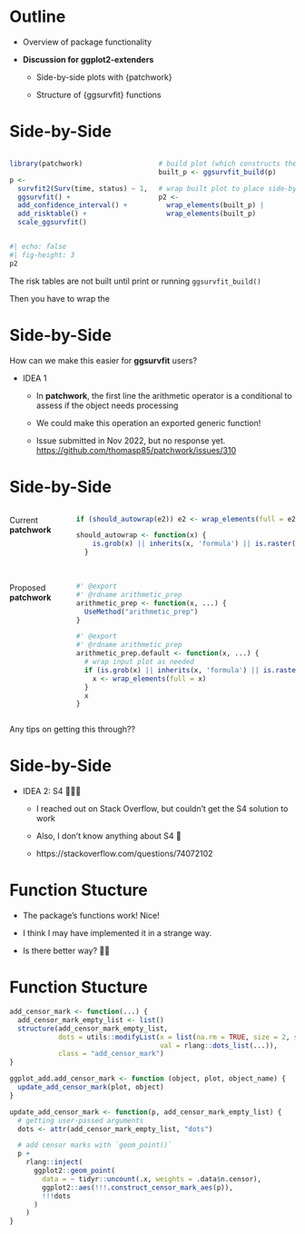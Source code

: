 # Outline

::: {.larger2}

* Overview of package functionality

* **Discussion for ggplot2-extenders**

    - Side-by-side plots with {patchwork}

    - Structure of {ggsurvfit} functions
    
:::

# Side-by-Side

::: columns
::: {.column width="50%"}

```r
library(patchwork)

p <-
  survfit2(Surv(time, status) ~ 1, df_colon) |> 
  ggsurvfit() +
  add_confidence_interval() +
  add_risktable() +
  scale_ggsurvfit()
```

:::
::: {.column width="50%"}

```r
# build plot (which constructs the risktable)
built_p <- ggsurvfit_build(p)

# wrap built plot to place side-by-side
p2 <- 
  wrap_elements(built_p) | 
  wrap_elements(built_p)
```

:::
:::

```r
#| echo: false
#| fig-height: 3
p2
```

::: {.notes}
The risk tables are not built until print or running `ggsurvfit_build()`

Then you have to wrap the 
:::

# Side-by-Side

How can we make this easier for **ggsurvfit** users?

- IDEA 1

  - In **patchwork**, the first line the arithmetic operator is a conditional to assess if the object needs processing

  - We could make this operation an exported generic function!
  
  - Issue submitted in Nov 2022, but no response yet. [https://github.com/thomasp85/patchwork/issues/310](https://github.com/thomasp85/patchwork/issues/310)

# Side-by-Side

::: columns
::: {.column width="20%"}

Current **patchwork**
<br><br><br>
<br><br><br>
Proposed **patchwork**

:::
::: {.column width="80%"}

```r
if (should_autowrap(e2)) e2 <- wrap_elements(full = e2) ...

should_autowrap <- function(x) {
    is.grob(x) || inherits(x, 'formula') || is.raster(x) || inherits(x, 'nativeRaster')
  }
```

<br>

```r
#' @export
#' @rdname arithmetic_prep
arithmetic_prep <- function(x, ...) {
  UseMethod("arithmetic_prep")
}

#' @export
#' @rdname arithmetic_prep
arithmetic_prep.default <- function(x, ...) {
  # wrap input plot as needed
  if (is.grob(x) || inherits(x, 'formula') || is.raster(x) || inherits(x, 'nativeRaster')) {
    x <- wrap_elements(full = x)
  }
  x
}
```

:::
:::

::: {.notes}
Any tips on getting this through??
:::

# Side-by-Side

- IDEA 2: S4 😬😬😬   

  - I reached out on Stack Overflow, but couldn't get the S4 solution to work
  
  - Also, I don't know anything about S4 🤷
  
  - https://stackoverflow.com/questions/74072102
  
  
# Function Stucture

- The package's functions work! Nice!

- I think I may have implemented it in a strange way.

- Is there better way? 🤔🤔

# Function Stucture

```r
add_censor_mark <- function(...) {
  add_censor_mark_empty_list <- list()
  structure(add_censor_mark_empty_list,
            dots = utils::modifyList(x = list(na.rm = TRUE, size = 2, shape = 3),
                                     val = rlang::dots_list(...)),
            class = "add_censor_mark")
}

ggplot_add.add_censor_mark <- function (object, plot, object_name) {
  update_add_censor_mark(plot, object)
}

update_add_censor_mark <- function(p, add_censor_mark_empty_list) {
  # getting user-passed arguments
  dots <- attr(add_censor_mark_empty_list, "dots")

  # add censor marks with `geom_point()`
  p +
    rlang::inject(
      ggplot2::geom_point(
        data = ~ tidyr::uncount(.x, weights = .data$n.censor),
        ggplot2::aes(!!!.construct_censor_mark_aes(p)),
        !!!dots
      )
    )
}
```
